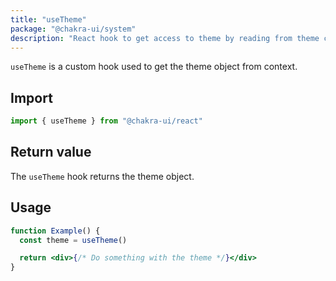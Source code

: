 ```yaml
---
title: "useTheme"
package: "@chakra-ui/system"
description: "React hook to get access to theme by reading from theme context"
---
```


`useTheme` is a custom hook used to get the theme object from context.

## Import

```js
import { useTheme } from "@chakra-ui/react"
```

## Return value

The `useTheme` hook returns the theme object.

## Usage

```jsx live=false
function Example() {
  const theme = useTheme()

  return <div>{/* Do something with the theme */}</div>
}
```
